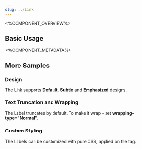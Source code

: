 ```yaml
---
slug: ../Link
---
```



<%COMPONENT_OVERVIEW%>

## Basic Usage
<Basic />

<%COMPONENT_METADATA%>

## More Samples

### Design
The Link supports <b>Default</b>, <b>Subtle</b> and <b>Emphasized</b> designs.

<Design />

### Text Truncation and Wrapping
The Label truncates by default. To make it wrap - set <b>wrapping-type="Normal"</b>.

<TextWrapping />

### Custom Styling
The Labels can be customized with pure CSS, applied on the tag.

<CustomStyling />
